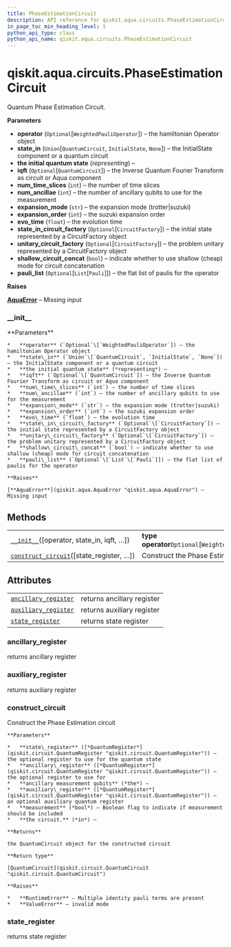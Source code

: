 ```yaml
---
title: PhaseEstimationCircuit
description: API reference for qiskit.aqua.circuits.PhaseEstimationCircuit
in_page_toc_min_heading_level: 1
python_api_type: class
python_api_name: qiskit.aqua.circuits.PhaseEstimationCircuit
---
```


# qiskit.aqua.circuits.PhaseEstimationCircuit

<Class id="qiskit.aqua.circuits.PhaseEstimationCircuit" isDedicatedPage={true} github="https://github.com/qiskit-community/qiskit-aqua/tree/stable/0.9/qiskit/aqua/circuits/phase_estimation_circuit.py" signature="PhaseEstimationCircuit(operator=None, state_in=None, iqft=None, num_time_slices=1, num_ancillae=1, expansion_mode='trotter', expansion_order=1, evo_time=6.283185307179586, state_in_circuit_factory=None, unitary_circuit_factory=None, shallow_circuit_concat=False, pauli_list=None)" modifiers="class">
  Quantum Phase Estimation Circuit.

  **Parameters**

  *   **operator** (`Optional`\[`WeightedPauliOperator`]) – the hamiltonian Operator object
  *   **state\_in** (`Union`\[`QuantumCircuit`, `InitialState`, `None`]) – the InitialState component or a quantum circuit
  *   **the initial quantum state** (*representing*) –
  *   **iqft** (`Optional`\[`QuantumCircuit`]) – the Inverse Quantum Fourier Transform as circuit or Aqua component
  *   **num\_time\_slices** (`int`) – the number of time slices
  *   **num\_ancillae** (`int`) – the number of ancillary qubits to use for the measurement
  *   **expansion\_mode** (`str`) – the expansion mode (trotter|suzuki)
  *   **expansion\_order** (`int`) – the suzuki expansion order
  *   **evo\_time** (`float`) – the evolution time
  *   **state\_in\_circuit\_factory** (`Optional`\[`CircuitFactory`]) – the initial state represented by a CircuitFactory object
  *   **unitary\_circuit\_factory** (`Optional`\[`CircuitFactory`]) – the problem unitary represented by a CircuitFactory object
  *   **shallow\_circuit\_concat** (`bool`) – indicate whether to use shallow (cheap) mode for circuit concatenation
  *   **pauli\_list** (`Optional`\[`List`\[`Pauli`]]) – the flat list of paulis for the operator

  **Raises**

  [**AquaError**](qiskit.aqua.AquaError "qiskit.aqua.AquaError") – Missing input

  ### \_\_init\_\_

  <Function id="qiskit.aqua.circuits.PhaseEstimationCircuit.__init__" signature="__init__(operator=None, state_in=None, iqft=None, num_time_slices=1, num_ancillae=1, expansion_mode='trotter', expansion_order=1, evo_time=6.283185307179586, state_in_circuit_factory=None, unitary_circuit_factory=None, shallow_circuit_concat=False, pauli_list=None)">
    **Parameters**

    *   **operator** (`Optional`\[`WeightedPauliOperator`]) – the hamiltonian Operator object
    *   **state\_in** (`Union`\[`QuantumCircuit`, `InitialState`, `None`]) – the InitialState component or a quantum circuit
    *   **the initial quantum state** (*representing*) –
    *   **iqft** (`Optional`\[`QuantumCircuit`]) – the Inverse Quantum Fourier Transform as circuit or Aqua component
    *   **num\_time\_slices** (`int`) – the number of time slices
    *   **num\_ancillae** (`int`) – the number of ancillary qubits to use for the measurement
    *   **expansion\_mode** (`str`) – the expansion mode (trotter|suzuki)
    *   **expansion\_order** (`int`) – the suzuki expansion order
    *   **evo\_time** (`float`) – the evolution time
    *   **state\_in\_circuit\_factory** (`Optional`\[`CircuitFactory`]) – the initial state represented by a CircuitFactory object
    *   **unitary\_circuit\_factory** (`Optional`\[`CircuitFactory`]) – the problem unitary represented by a CircuitFactory object
    *   **shallow\_circuit\_concat** (`bool`) – indicate whether to use shallow (cheap) mode for circuit concatenation
    *   **pauli\_list** (`Optional`\[`List`\[`Pauli`]]) – the flat list of paulis for the operator

    **Raises**

    [**AquaError**](qiskit.aqua.AquaError "qiskit.aqua.AquaError") – Missing input
  </Function>

  ## Methods

  |                                                                                                                                                                              |                                                       |
  | ---------------------------------------------------------------------------------------------------------------------------------------------------------------------------- | ----------------------------------------------------- |
  | [`__init__`](#qiskit.aqua.circuits.PhaseEstimationCircuit.__init__ "qiskit.aqua.circuits.PhaseEstimationCircuit.__init__")(\[operator, state\_in, iqft, …])                  | **type operator**`Optional`\[`WeightedPauliOperator`] |
  | [`construct_circuit`](#qiskit.aqua.circuits.PhaseEstimationCircuit.construct_circuit "qiskit.aqua.circuits.PhaseEstimationCircuit.construct_circuit")(\[state\_register, …]) | Construct the Phase Estimation circuit                |

  ## Attributes

  |                                                                                                                                                          |                            |
  | -------------------------------------------------------------------------------------------------------------------------------------------------------- | -------------------------- |
  | [`ancillary_register`](#qiskit.aqua.circuits.PhaseEstimationCircuit.ancillary_register "qiskit.aqua.circuits.PhaseEstimationCircuit.ancillary_register") | returns ancillary register |
  | [`auxiliary_register`](#qiskit.aqua.circuits.PhaseEstimationCircuit.auxiliary_register "qiskit.aqua.circuits.PhaseEstimationCircuit.auxiliary_register") | returns auxiliary register |
  | [`state_register`](#qiskit.aqua.circuits.PhaseEstimationCircuit.state_register "qiskit.aqua.circuits.PhaseEstimationCircuit.state_register")             | returns state register     |

  ### ancillary\_register

  <Attribute id="qiskit.aqua.circuits.PhaseEstimationCircuit.ancillary_register">
    returns ancillary register
  </Attribute>

  ### auxiliary\_register

  <Attribute id="qiskit.aqua.circuits.PhaseEstimationCircuit.auxiliary_register">
    returns auxiliary register
  </Attribute>

  ### construct\_circuit

  <Function id="qiskit.aqua.circuits.PhaseEstimationCircuit.construct_circuit" signature="construct_circuit(state_register=None, ancillary_register=None, auxiliary_register=None, measurement=False)">
    Construct the Phase Estimation circuit

    **Parameters**

    *   **state\_register** ([*QuantumRegister*](qiskit.circuit.QuantumRegister "qiskit.circuit.QuantumRegister")) – the optional register to use for the quantum state
    *   **ancillary\_register** ([*QuantumRegister*](qiskit.circuit.QuantumRegister "qiskit.circuit.QuantumRegister")) – the optional register to use for
    *   **ancillary measurement qubits** (*the*) –
    *   **auxiliary\_register** ([*QuantumRegister*](qiskit.circuit.QuantumRegister "qiskit.circuit.QuantumRegister")) – an optional auxiliary quantum register
    *   **measurement** (*bool*) – Boolean flag to indicate if measurement should be included
    *   **the circuit.** (*in*) –

    **Returns**

    the QuantumCircuit object for the constructed circuit

    **Return type**

    [QuantumCircuit](qiskit.circuit.QuantumCircuit "qiskit.circuit.QuantumCircuit")

    **Raises**

    *   **RuntimeError** – Multiple identity pauli terms are present
    *   **ValueError** – invalid mode
  </Function>

  ### state\_register

  <Attribute id="qiskit.aqua.circuits.PhaseEstimationCircuit.state_register">
    returns state register
  </Attribute>
</Class>

